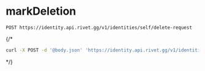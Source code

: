# markDeletion
```
POST https://identity.api.rivet.gg/v1/identities/self/delete-request
```


{/*<RequestExample>
```bash curl
curl -X POST -d '@body.json' 'https://identity.api.rivet.gg/v1/identities/self/delete-request'
```
</RequestExample>*/}
